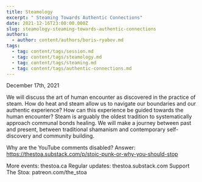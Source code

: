 ```yaml
---
title: Steamology
excerpt: " Steaming Towards Authentic Connections"
date: 2021-12-16T23:00:00.000Z
slug: steamology-steaming-towards-authentic-connections
authors:
  - author: content/authors/boris-ryabov.md
tags:
  - tag: content/tags/session.md
  - tag: content/tags/steamology.md
  - tag: content/tags/steaming.md
  - tag: content/tags/authentic-connections.md
---
```


December 17th, 2021

We will discuss the art of human encounter as discovered in the practice of steam. How do heat and steam allow us to navigate our boundaries and our authentic experience? How can this experience be guided towards the human encounter? Steam is arguably the oldest tradition to systematically approach communal bonds healing. We will make a journey between past and present, between traditional shamanism and contemporary self-discovery and community building.

Why are the YouTube comments disabled? Answer: https://thestoa.substack.com/p/stoic-punk-or-why-you-should-stop

More events: thestoa.ca
Regular updates: thestoa.substack.com
Support The Stoa: patreon.com/the_stoa
